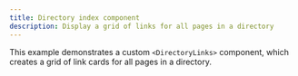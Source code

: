```yaml
---
title: Directory index component
description: Display a grid of links for all pages in a directory
---
```



This example demonstrates a custom `<DirectoryLinks>` component, which creates a grid of link cards for all pages in a directory.

<StackBlitz
	title="Starlight — Directory Links example"
	description="This example demonstrates a DirectoryLinks component which creates a grid of link cards for all pages in a directory."
	example="directory-index"
	openFile="src/content/docs/index.mdx,src/content/docs/guides.mdx,src/components/DirectoryLinks.astro"
/>
